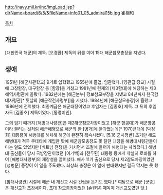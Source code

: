 http://navy.mil.kr/inc/imgLoad.jsp?dirName=board/6/5/&fileName=info01_05_admiral15b.jpg
崔相和

[[목차]]
== 개요 ==
[대한민국 해군]의 제독. [오경환] 제독의 뒤를 이어 15대 해군참모총장을 지냈다.

== 생애 ==
1951년 [해군사관학교] 9기로 입학했고 1955년에 졸업, 임관했다. [영관급 장교] 시절에 고창함장, 대구함장 등 [함장]을 거쳤고 1981년에 현재의 [제3함대]에 해당하는 제3해역사령관에 올랐다. 1982년에는 [해군본부] 정보참모부장을 지냈고 84년까지 한국함대사령관[* 뒷날의 [해군작전사령부]]을 지냈다. 1984년에 [해군참모총장]에 올랐고 1986년에 전역했다. 최종계급은 해군대장이었고 후임자는 [김종호] 제독. 그 뒤의 후임자도 [김종호] 제독이었다. [동명이인].

그의 임기 때까지 [해병대사령관]은 제2해군참모차장이었고 [해군 항공대]가 해군항공이라 불리는 것처럼 해군해병으로 해군의 한 [병과]에 불과했는데[* 1970년대에 [박정희] 대통령이 해병대를 해체해 해군에 완전히 복속시켰다. [5.16 군사정변] 초기만 해도 해병대가 적극 쿠데타에 개입한 탓에 해군참모총장도 못 달던 대장을 해병대사령관들이 다는 일도 있었지만 [베트남 전쟁]을 거치면서 조절에 들어가 해병대는 사라졌다.] 해병대 출신들이 당시 국방장관이었던 [이기백]과 [전두환] 대통령 등에게 착실히 로비를 하여 [해병대사령부]의 재창설을 끌어냈다. 해사 11기 출신으로 당시 제2참모차장이었던 [성병문] 중장이 이 일을 주도했다. 최상화 총장은 이 일에 반대했지만 결국 막지는 못 했다.

[함대사령관] 시절에 해군 내 개신교 시설 건립을 돕기도 했다.[* 여담으로 해군 [군종]은 개신교가 초강세이다. 초대 참모총장이었던 [손원일] 제독이 개신교도였던 탓.]
